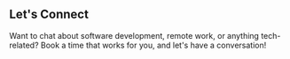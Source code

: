 ## Let's Connect

Want to chat about software development, remote work, or anything tech-related? Book a time that works for you, and let's have a conversation! 